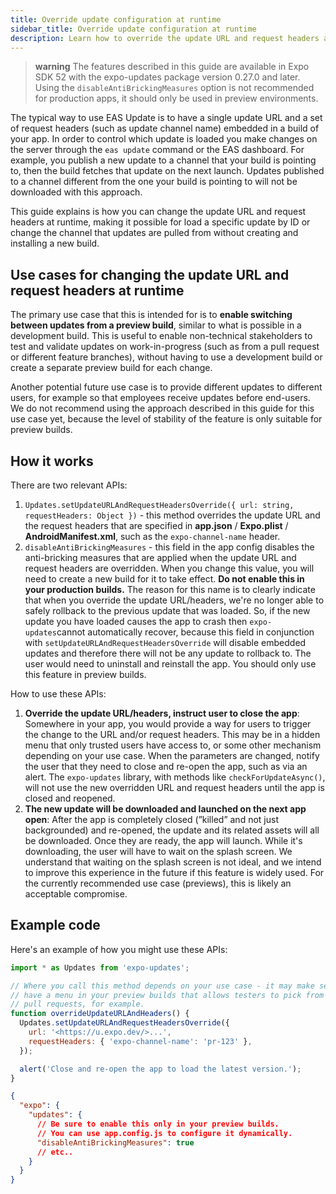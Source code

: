 ```yaml
---
title: Override update configuration at runtime
sidebar_title: Override update configuration at runtime
description: Learn how to override the update URL and request headers at runtime to control which update is loaded in preview builds.
---
```


> **warning** The features described in this guide are available in Expo SDK 52 with the expo-updates package version 0.27.0 and later. Using the `disableAntiBrickingMeasures` option is not recommended for production apps, it should only be used in preview environments. 

The typical way to use EAS Update is to have a single update URL and a set of request headers (such as update channel name) embedded in a build of your app. In order to control which update is loaded you make changes on the server through the `eas update` command or the EAS dashboard. For example, you publish a new update to a channel that your build is pointing to, then the build fetches that update on the next launch. Updates published to a channel different from the one your build is pointing to will not be downloaded with this approach.

This guide explains is how you can change the update URL and request headers at runtime, making it possible for load a specific update by ID or change the channel that updates are pulled from without creating and installing a new build.

## Use cases for changing the update URL and request headers at runtime

The primary use case that this is intended for is to **enable switching between updates from a preview build**, similar to what is possible in a development build. This is useful to enable non-technical stakeholders to test and validate updates on work-in-progress (such as from a pull request or different feature branches), without having to use a development build or create a separate preview build for each change.

Another potential future use case is to provide different updates to different users, for example so that employees receive updates before end-users. We do not recommend using the approach described in this guide for this use case yet, because the level of stability of the feature is only suitable for preview builds.

## How it works

There are two relevant APIs:

1. `Updates.setUpdateURLAndRequestHeadersOverride({ url: string, requestHeaders: Object })` - this method overrides the update URL and the request headers that are specified in **app.json** / **Expo.plist** / **AndroidManifest.xml**, such as the `expo-channel-name` header.
2. `disableAntiBrickingMeasures` - this field in the app config disables the anti-bricking measures that are applied when the update URL and request headers are overridden. When you change this value, you will need to create a new build for it to take effect. **Do not enable this in your production builds.** The reason for this name is to clearly indicate that when you override the update URL/headers, we're no longer able to safely rollback to the previous update that was loaded. So, if the new update you have loaded causes the app to crash then `expo-updates`cannot automatically recover, because this field in conjunction with `setUpdateURLAndRequestHeadersOverride` will disable embedded updates and therefore there will not be any update to rollback to. The user would need to uninstall and reinstall the app. You should only use this feature in preview builds.

How to use these APIs:

1. **Override the update URL/headers, instruct user to close the app**: Somewhere in your app, you would provide a way for users to trigger the change to the URL and/or request headers. This may be in a hidden menu that only trusted users have access to, or some other mechanism depending on your use case. When the parameters are changed, notify the user that they need to close and re-open the app, such as via an alert. The `expo-updates` library, with methods like `checkForUpdateAsync()`, will not use the new overridden URL and request headers until the app is closed and reopened.
2. **The new update will be downloaded and launched on the next app open**: After the app is completely closed (”killed” and not just backgrounded) and re-opened, the update and its related assets will all be downloaded. Once they are ready, the app will launch. While it's downloading, the user will have to wait on the splash screen. We understand that waiting on the splash screen is not ideal, and we intend to improve this experience in the future if this feature is widely used. For the currently recommended use case (previews), this is likely an acceptable compromise.

## Example code

Here's an example of how you might use these APIs:

```js
import * as Updates from 'expo-updates';

// Where you call this method depends on your use case - it may make sense to
// have a menu in your preview builds that allows testers to pick from available
// pull requests, for example.
function overrideUpdateURLAndHeaders() {
  Updates.setUpdateURLAndRequestHeadersOverride({
    url: '<https://u.expo.dev/>...',
    requestHeaders: { 'expo-channel-name': 'pr-123' },
  });

  alert('Close and re-open the app to load the latest version.');
}
```

```json
{
  "expo": {
    "updates": {
      // Be sure to enable this only in your preview builds.
      // You can use app.config.js to configure it dynamically.
      "disableAntiBrickingMeasures": true
      // etc..
    }
  }
}
```
